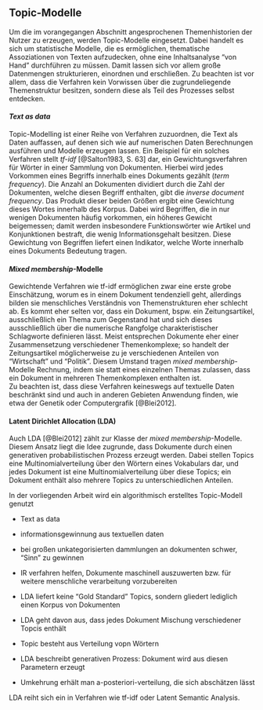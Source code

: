 ## Topic-Modelle {#topicmodelle}

Um die im vorangegangen Abschnitt angesprochenen Themenhistorien der Nutzer zu erzeugen, werden Topic-Modelle eingesetzt.
Dabei handelt es sich um statistische Modelle, die es ermöglichen, thematische Assoziationen von Texten aufzudecken, ohne eine Inhaltsanalyse "von Hand" durchführen zu müssen.
Damit lassen sich vor allem große Datenmengen strukturieren, einordnen und erschließen.
Zu beachten ist vor allem, dass die Verfahren kein Vorwissen über die zugrundeliegende Themenstruktur besitzen, sondern diese als Teil des Prozesses selbst entdecken.  

#### *Text as data*
Topic-Modelling ist einer Reihe von Verfahren zuzuordnen, die Text als Daten auffassen, auf denen sich wie auf numerischen Daten Berechnungen ausführen und Modelle erzeugen lassen.
Ein Beispiel für ein solches Verfahren stellt *tf-idf*\ [@Salton1983, S. 63] dar, ein Gewichtungsverfahren für Wörter in einer Sammlung von Dokumenten.
Hierbei wird jedes Vorkommen eines Begriffs innerhalb eines Dokuments gezählt (*term frequency*).
Die Anzahl an Dokumenten dividiert durch die Zahl der Dokumenten, welche diesen Begriff enthalten, gibt die *inverse document frequency*.
Das Produkt dieser beiden Größen ergibt eine Gewichtung dieses Wortes innerhalb des Korpus.
Dabei wird Begriffen, die in nur wenigen Dokumenten häufig vorkommen, ein höheres Gewicht beigemessen; damit werden insbesondere Funktionswörter wie Artikel und Konjunktionen bestraft, die wenig Informationsgehalt besitzen.
Diese Gewichtung von Begriffen liefert einen Indikator, welche Worte innerhalb eines Dokuments Bedeutung tragen.

#### *Mixed membership*-Modelle
Gewichtende Verfahren wie tf-idf ermöglichen zwar eine erste grobe Einschätzung, worum es in einem Dokument tendenziell geht, allerdings bilden sie menschliches Verständnis von Themenstrukturen eher schlecht ab.
Es kommt eher selten vor, dass ein Dokument, bspw. ein Zeitungsartikel, ausschließlich ein Thema zum Gegenstand hat und sich dieses ausschließlich über die numerische Rangfolge charakteristischer Schlagworte definieren lässt.
Meist entsprechen Dokumente eher einer Zusammensetzung verschiedener Themenkomplexe; so handelt der Zeitungsartikel möglicherweise zu je verschiedenen Anteilen von "Wirtschaft" und "Politik".
Diesem Umstand tragen *mixed membership*-Modelle Rechnung, indem sie statt eines einzelnen Themas zulassen, dass ein Dokument in mehreren Themenkomplexen enthalten ist.  
Zu beachten ist, dass diese Verfahren keineswegs auf textuelle Daten beschränkt sind und auch in anderen Gebieten Anwendung finden, wie etwa der Genetik oder Computergrafik\ [@Blei2012].

#### Latent Dirichlet Allocation (LDA)
Auch LDA\ [@Blei2012] zählt zur Klasse der *mixed membership*-Modelle.
Diesem Ansatz liegt die Idee zugrunde, dass Dokumente durch einen generativen probabilistischen Prozess erzeugt werden.
Dabei stellen Topics eine Multinomialverteilung über den Wörtern eines Vokabulars dar, und jedes Dokument ist eine Multinomialverteilung über diese Topics; ein Dokument enthält also mehrere Topics zu unterschiedlichen Anteilen.


In der vorliegenden Arbeit wird ein algorithmisch erstelltes Topic-Modell genutzt

* Text as data

* informationsgewinnung aus textuellen daten

* bei großen unkategorisierten dammlungen an dokumenten schwer, "Sinn" zu gewinnen

* IR verfahren helfen, Dokumente maschinell auszuwerten bzw. für weitere menschliche verarbeitung vorzubereiten

* LDA liefert keine "Gold Standard" Topics, sondern gliedert lediglich einen Korpus von Dokumenten

* LDA geht davon aus, dass jedes Dokument Mischung verschiedener Topcis enthält

* Topic besteht aus Verteilung vopn Wörtern

* LDA beschreibt generativen Prozess: Dokument wird aus diesen Parametern erzeugt

* Umkehrung erhält man a-posteriori-verteilung, die sich abschätzen lässt


LDA reiht sich ein in Verfahren wie tf-idf oder Latent Semantic Analysis.